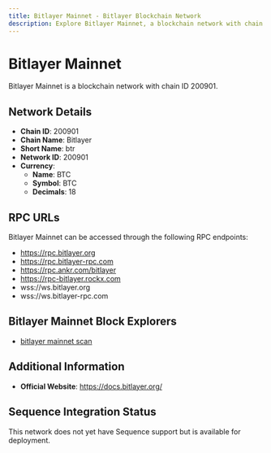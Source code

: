 ```yaml
--- 
title: Bitlayer Mainnet - Bitlayer Blockchain Network
description: Explore Bitlayer Mainnet, a blockchain network with chain ID 200901. Learn about its native currency, BTC, and how to interact with the network.
---
```


# Bitlayer Mainnet

Bitlayer Mainnet is a blockchain network with chain ID 200901.

## Network Details

- **Chain ID**: 200901
- **Chain Name**: Bitlayer
- **Short Name**: btr
- **Network ID**: 200901
- **Currency**: 
  - **Name**: BTC
  - **Symbol**: BTC
  - **Decimals**: 18

## RPC URLs

Bitlayer Mainnet can be accessed through the following RPC endpoints:

- https://rpc.bitlayer.org
- https://rpc.bitlayer-rpc.com
- https://rpc.ankr.com/bitlayer
- https://rpc-bitlayer.rockx.com
- wss://ws.bitlayer.org
- wss://ws.bitlayer-rpc.com

## Bitlayer Mainnet Block Explorers

- [bitlayer mainnet scan](https://www.btrscan.com)

## Additional Information

- **Official Website**: https://docs.bitlayer.org/

## Sequence Integration Status

This network does not yet have Sequence support but is available for deployment.
